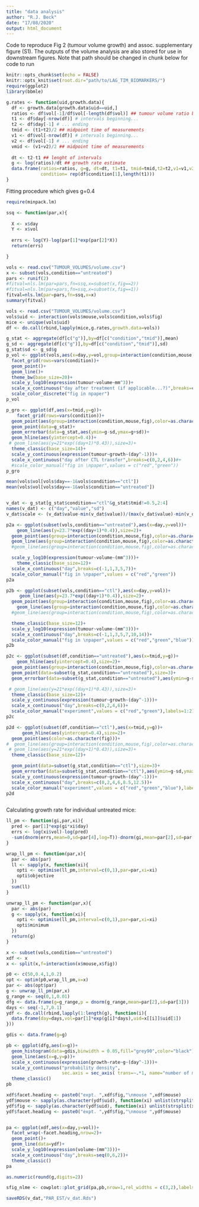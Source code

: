 ```yaml
---
title: "data analysis"
author: "R.J. Beck"
date: "17/08/2020"
output: html_document
---
```


Code to reproduce Fig 2 (tumour volume growth) and assoc. supplementary figure (S1). The outputs of the volume analysis are also stored for use in downstream figures. 
Note that path should be changed in chunk below for code to run

```r
knitr::opts_chunk$set(echo = FALSE)
knitr::opts_knit$set(root.dir="path/to/LAG_TIM_BIOMARKERS/")
require(ggplot2)
library(bbmle)

```


```r
g.rates <- function(uid,growth.data){
  df <- growth.data[growth.data$uid==uid,]
  ratios <- df$vol[-1]/df$vol[-length(df$vol)] ## tumour volume ratio between timepoints
  t1 <- df$day[-nrow(df)] # intervals beginning...
  t2 <- df$day[-1] # ... ending
  tmid <- (t1+t2)/2 ## midpoint time of measurements
  v1 <- df$vol[-nrow(df)] # intervals beginning...
  v2 <- df$vol[-1] # ... ending
  vmid <- (v1+v2)/2 ## midpoint time of measurements
  
  dt <- t2-t1 ## lenght of intervals
  g <- log(ratios)/dt ## growth rate estimate
  data.frame(ratios=ratios, g=g, dt=dt, t1=t1, tmid=tmid,t2=t2,v1=v1,v2=v2,vmid=vmid, mouse=rep(df$mouse,length(t1)),fig=rep(df$fig[1],length(t1)),
             condition= rep(df$condition[1],length(t1)))
}


```

Fitting procedure which gives g=0.4
```r
require(minpack.lm)

ssq <- function(par,x){
  
  X <- x$day
  Y <- x$vol
  
  errs <- log(Y)-log(par[1]*exp(par[2]*X))
  return(errs)

}

vols <- read.csv("TUMOUR_VOLUMES/volume.csv")
x <- subset(vols,condition=="untreated")
pars <- runif(2)
#fitval=nls.lm(par=pars,fn=ssq,x=subset(x,fig==2))
#fitval=nls.lm(par=pars,fn=ssq,x=subset(x,fig==1))
fitval=nls.lm(par=pars,fn=ssq,x=x)
summary(fitval)
```

```r
vols <- read.csv("TUMOUR_VOLUMES/volume.csv")
vols$uid <- interaction(vols$mouse,vols$condition,vols$fig)
mice <- unique(vols$uid)
df <- do.call(rbind,lapply(mice,g.rates,growth.data=vols))

g_stat <- aggregate(df[c("g")],by=df[c("condition","tmid")],mean)
g_sd <- aggregate(df[c("g")],by=df[c("condition","tmid")],sd)
g_stat$sd <- g_sd$g
p_vol <- ggplot(vols,aes(x=day,y=vol,group=interaction(condition,mouse,fig),color=as.character(fig)))+
  facet_grid(rows=vars(condition))+
  geom_point()+
  geom_line()+
  theme_bw(base_size=20)+
  scale_y_log10(expression(tumour~volume~mm^3))+
  scale_x_continuous("day after treatment (if applicable...?)",breaks=c(-1,1,3,5,7))+
  scale_color_discrete("fig in npaper")
p_vol

p_gro <- ggplot(df,aes(x=tmid,y=g))+
    facet_grid(rows=vars(condition))+
  geom_point(aes(group=interaction(condition,mouse,fig),color=as.character(fig)))+
  geom_point(data=g_stat)+
  geom_errorbar(data=g_stat,aes(ymin=g-sd,ymax=g+sd))+
  geom_hline(aes(yintercept=0.4))+
 # geom_line(aes(y=21*exp((day+1)*0.43)),size=3)+
  theme_classic(base_size=14)+
  scale_y_continuous(expression(tumour~growth~(day^-1)))+
  scale_x_continuous("day after CTL transfer",breaks=c(0,2,4,6))#+
  #scale_color_manual("fig in \npaper",values = c("red","green"))
p_gro

mean(vols$vol[vols$day==-1&vols$condition=="ctl"])
mean(vols$vol[vols$day==-1&vols$condition=="untreated"])


v_dat <- g_stat[g_stat$condition=="ctl"&g_stat$tmid!=0.5,2:4]
names(v_dat) <- c("day","value","sd")
v_dat$scale <- (v_dat$value-min(v_dat$value))/(max(v_dat$value)-min(v_dat$value))
```

```r


p2a <- ggplot(subset(vols,condition=="untreated"),aes(x=day,y=vol))+
    geom_line(aes(y=23.7*exp((day+1)*0.4)),size=2)+
  geom_point(aes(group=interaction(condition,mouse,fig),color=as.character(fig)),show.legend = FALSE)+
  geom_line(aes(group=interaction(condition,mouse,fig),color=as.character(fig)),show.legend = FALSE)+
  #geom_line(aes(group=interaction(condition,mouse,fig),color=as.character(fig)))+

  scale_y_log10(expression(tumour~volume~(mm^3)))+
    theme_classic(base_size=12)+
  scale_x_continuous("day",breaks=c(-1,1,3,5,7))+
  scale_color_manual("fig in \npaper",values = c("red","green"))
p2a

p2b <- ggplot(subset(vols,condition=="ctl"),aes(x=day,y=vol))+
     geom_line(aes(y=23.7*exp((day+1)*0.4)),size=2)+
  geom_point(aes(group=interaction(condition,mouse,fig),color=as.character(fig)),show.legend = FALSE)+
    geom_line(aes(group=interaction(condition,mouse,fig),color=as.character(fig)),show.legend = FALSE)+
  #geom_line(aes(group=interaction(condition,mouse,fig),color=as.character(fig)))+

  theme_classic(base_size=12)+
  scale_y_log10(expression(tumour~volume~(mm^3)))+
  scale_x_continuous("day",breaks=c(-1,1,3,5,7,10,14))+
  scale_color_manual("fig in \npaper",values = c("red","green","blue"))
p2b

p2c <- ggplot(subset(df,condition=="untreated"),aes(x=tmid,y=g))+
    geom_hline(aes(yintercept=0.4),size=2)+
  geom_point(aes(group=interaction(condition,mouse,fig),color=as.character(fig)))+
  geom_point(data=subset(g_stat,condition=="untreated"),size=3)+
  geom_errorbar(data=subset(g_stat,condition=="untreated"),aes(ymin=g-sd,ymax=g+sd))+

 # geom_line(aes(y=21*exp((day+1)*0.43)),size=3)+
  theme_classic(base_size=12)+
  scale_y_continuous(expression(tumour~growth~(day^-1)))+
  scale_x_continuous("day",breaks=c(0,2,4,6))+
  scale_color_manual("experiment",values = c("red","green"),labels=1:2)
p2c

p2d <- ggplot(subset(df,condition=="ctl"),aes(x=tmid,y=g))+
      geom_hline(aes(yintercept=0.4),size=2)+
  geom_point(aes(color=as.character(fig)))+
#  geom_line(aes(group=interaction(condition,mouse,fig),color=as.character(fig)))+
 # geom_line(aes(y=21*exp((day+1)*0.43)),size=3)+
  theme_classic(base_size=12)+

  geom_point(data=subset(g_stat,condition=="ctl"),size=3)+
  geom_errorbar(data=subset(g_stat,condition=="ctl"),aes(ymin=g-sd,ymax=g+sd))+
  scale_y_continuous(expression(tumour~growth~(day^-1)))+
  scale_x_continuous("day",breaks=c(0,2,4,6,8.5,12.5))+
  scale_color_manual("experiment",values = c("red","green","blue"),labels=1:3)
p2d



```

Calculating growth rate for individual untreated mice:



```r

ll_pm <- function(gi,par,xi){
  pred <- par[1]*exp(gi*xi$day)
  errs <- log(xi$vol)-log(pred)
  -sum(dnorm(errs,mean=0,sd=par[4],log=T))-dnorm(gi,mean=par[2],sd=par[3],log=T)
}

wrap_ll_pm <- function(par,x){
  par <- abs(par)
  ll <- sapply(x, function(xi){
    opti <- optimise(ll_pm,interval=c(0,1),par=par,xi=xi)
    opti$objective
  })
  sum(ll)
}

unwrap_ll_pm <- function(par,x){
  par <- abs(par)
  g <- sapply(x, function(xi){
    opti <- optimise(ll_pm,interval=c(0,1),par=par,xi=xi)
    opti$minimum
  })
  return(g)
}

x <- subset(vols,condition=="untreated")
xdf <- x
x <- split(x,f=interaction(x$mouse,x$fig))

p0 <- c(50,0.4,1,0.2)
opt <- optim(p0,wrap_ll_pm,x=x)
par <- abs(opt$par)
g <- unwrap_ll_pm(par,x)
g_range <- seq(0,1,0.01)
dfg <- data.frame(g=g_range,p = dnorm(g_range,mean=par[2],sd=par[3]))
days <- seq(-1,7,0.1)
ydf <- do.call(rbind,lapply(1:length(g), function(i){
  data.frame(day=days,vol=par[1]*exp(g[i]*days),uid=x[[i]]$uid[1])
}))

gdis <- data.frame(g=g)

pb <- ggplot(dfg,aes(x=g))+
  geom_histogram(data=gdis,binwidth = 0.05,fill="grey90",color="black")+
  geom_line(aes(x=g,y=p))+
  scale_x_continuous(expression(growth~rate~g~(day^-1)))+
  scale_y_continuous("probability density",
                     sec.axis = sec_axis( trans=~.*1, name="number of mice"))+
  theme_classic()
pb

xdf$facet.heading <- paste0("expt. ",xdf$fig,"\nmouse ",xdf$mouse)
ydf$mouse <- sapply(as.character(ydf$uid), function(xi) unlist(strsplit(xi,split="[.]"))[1])
ydf$fig <- sapply(as.character(ydf$uid), function(xi) unlist(strsplit(xi,split="[.]"))[3])
ydf$facet.heading <- paste0("expt. ",ydf$fig,"\nmouse ",ydf$mouse)


pa <- ggplot(xdf,aes(x=day,y=vol))+
  facet_wrap(~facet.heading,nrow=2)+
  geom_point()+
  geom_line(data=ydf)+
  scale_y_log10(expression(volume~(mm^3)))+
  scale_x_continuous("day",breaks=seq(0,6,2))+
  theme_classic()
pa

as.numeric(round(g,digits=2))

sfig_nlme <- cowplot::plot_grid(pa,pb,nrow=1,rel_widths = c(3,2),labels=c("A","B"))

```

```r
saveRDS(v_dat,"PAR_EST/v_dat.Rds")

```



